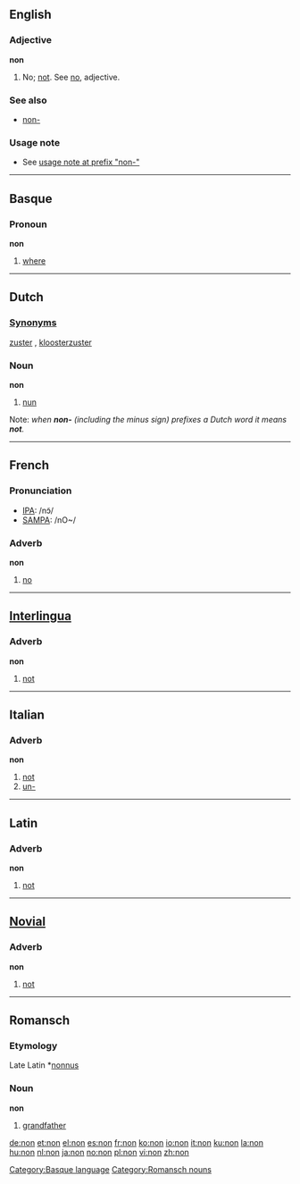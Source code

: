 ==English==

===Adjective===
'''non'''
# No; [[not]]. See [[no]], adjective.

===See also===
*[[non-]] 

===Usage note===
* See [[non-#usage note|usage note at prefix "non-"]]

----

==Basque==
===Pronoun===
'''non'''

# [[where]]

[[Category:Basque language]]

----

==Dutch==
===[[Synonym]]s===
[[zuster]] {{f}}, [[kloosterzuster]] {{f}}
===Noun===
'''non'''

# [[nun]]

Note: ''when '''non-''' (including the minus sign) prefixes a Dutch word it means '''not'''.''

----

==French==

===Pronunciation===
*[[w:IPA|IPA]]: /nɔ̃/
*[[w:SAMPA|SAMPA]]: /nO~/

===Adverb===
'''non'''

#[[no]]

----

==[[Interlingua]]==
===Adverb===
'''non'''

#[[not]]

----

==Italian==
===Adverb===
'''non'''

# [[not]]
# [[un-]]

----

==Latin==
===Adverb===
'''non'''

# [[not]]

----

==[[Novial]]==
===Adverb===
'''non'''

# [[not]]

----

==Romansch==
===Etymology===
Late Latin *[[nonnus]]
===Noun===
'''non'''

# [[grandfather]]

[[Category:Romansch nouns]]

[[de:non]]
[[et:non]]
[[el:non]]
[[es:non]]
[[fr:non]]
[[ko:non]]
[[io:non]]
[[it:non]]
[[ku:non]]
[[la:non]]
[[hu:non]]
[[nl:non]]
[[ja:non]]
[[no:non]]
[[pl:non]]
[[vi:non]]
[[zh:non]]